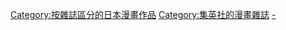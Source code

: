 [[Category:按雜誌區分的日本漫畫作品|Category:按雜誌區分的日本漫畫作品]]
[[Category:集英社的漫畫雜誌|Category:集英社的漫畫雜誌]]
[[Category:週刊YOUNG_JUMP|-]]